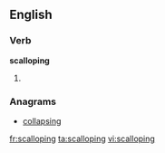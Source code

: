==English==

===Verb===
'''scalloping'''

# {{present participle of|scallop}}

===Anagrams===
* [[collapsing#English|collapsing]]

[[fr:scalloping]]
[[ta:scalloping]]
[[vi:scalloping]]